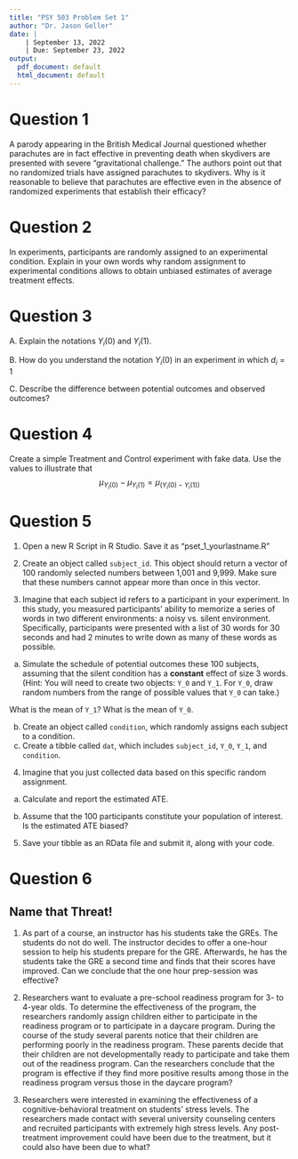 ```yaml
---
title: "PSY 503 Problem Set 1"
author: "Dr. Jason Geller"
date: |
    | September 13, 2022
    | Due: September 23, 2022
output:
  pdf_document: default
  html_document: default
---
```



# Question 1  

A parody appearing in the British Medical Journal questioned whether parachutes are in fact effective in preventing death when skydivers are presented with severe “gravitational challenge.” The authors point out that no randomized trials have assigned parachutes to skydivers. Why is it reasonable to believe that parachutes are effective even in the absence of randomized experiments that establish their efficacy?  

# Question 2  

In experiments, participants are randomly assigned to an experimental condition. Explain in your own words why random assignment to experimental conditions allows to obtain unbiased estimates of average treatment effects.    

# Question 3  

A. Explain the notations $Y_i(0)$ and $Y_i(1)$.   

B. How do you understand the notation $Y_i(0)$ in an experiment in which $d_i = 1$

C. Describe the difference between potential outcomes and observed outcomes? 


# Question 4

Create a simple Treatment and Control experiment with fake data. Use the values to illustrate that $$\mu_{Y_i(0)} - \mu_{Y_i(1)} = \mu_{(Y_i(0) - Y_i(1))}$$  


# Question 5 

1. Open a new R Script in R Studio. Save it as "pset_1_yourlastname.R"

2. Create an object called `subject_id`. This object should return a vector of 100 randomly selected numbers between 1,001 and 9,999. Make sure that these numbers cannot appear more than once in this vector.     

3. Imagine that each subject id refers to a participant in your experiment. In this study, you measured participants' ability to memorize a series of words in two different environments: a noisy vs. silent environment. Specifically, participants were presented with a list of 30 words for 30 seconds and had 2 minutes to write down as many of these words as possible.   

(a) Simulate the schedule of potential outcomes these 100 subjects, assuming that the silent condition has a __constant__ effect of size 3 words. (Hint: You will need to create two objects: `Y_0` and `Y_1`. For `Y_0`, draw random numbers from the range of possible values that `Y_0` can take.)     

  What is the mean of `Y_1`? What is the mean of `Y_0`.  

(b) Create an object called `condition`, which randomly assigns each subject to a condition.   
(c) Create a tibble called `dat`, which includes `subject_id`, `Y_0`, `Y_1`, and `condition`.  

4. Imagine that you just collected data based on this specific random assignment. 

(a) Calculate and report the estimated ATE.  

(b) Assume that the 100 participants constitute your population of interest. Is the estimated ATE biased?  

5. Save your tibble as an RData file and submit it, along with your code. 


# Question 6

## Name that Threat! 

1. As part of a course, an instructor has his students take the GREs. The students do not do well. The instructor decides to offer a one-hour session to help his students prepare for the GRE. Afterwards, he has the students take the GRE a second time and finds that their scores have improved. Can we conclude that the one hour prep-session was effective?

2.	Researchers want to evaluate a pre-school readiness program for 3- to 4-year olds. To determine the effectiveness of the program, the researchers randomly assign children either to participate in the readiness program or to participate in a daycare program. During the course of the study several parents notice that their children are performing poorly in the readiness program. These parents decide that their children are not developmentally ready to participate and take them out of the readiness program. Can the researchers conclude that the program is effective if they find more positive results among those in the readiness program versus those in the daycare program?

3. Researchers were interested in examining the effectiveness of a cognitive-behavioral treatment on students’ stress levels. The researchers made contact with several university counseling centers and recruited participants with extremely high stress levels. Any post-treatment improvement could have been due to the treatment, but it could also have been due to what?
       